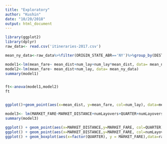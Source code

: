 ```yaml
---
title: "Exploratory"
author: "Kushin"
date: "10/20/2018"
output: html_document
---
```

```r
library(ggplot2)
library(dplyr)
raw_data<- read.csv('itineraries-2017.csv')

mean_ny_data<-raw_data%>%filter(ORIGIN_STATE_ABR=='NY')%>%group_by(DEST_STATE_ABR)%>%summarise(mean_fare= mean(MARKET_FARE), mean_dist = mean(MARKET_DISTANCE), num_lay= mean(numLayovers))

model1<-lm(mean_fare~ mean_dist+num_lay+num_lay*mean_dist, data= mean_ny_data)
model2<-lm(mean_fare~ mean_dist+num_lay, data= mean_ny_data)
summary(model1)


ft<-anova(model1,model2)
ft


ggplot()+geom_point(aes(x=mean_dist, y=mean_fare, col=num_lay), data=mean_ny_data)
```

```r
model3<- lm(MARKET_FARE~MARKET_DISTANCE+numLayovers+QUARTER+numLayovers*MARKET_DISTANCE,data=raw_data)
summary(model3)

ggplot() + geom_point(aes(x=MARKET_DISTANCE,y=MARKET_FARE, col=QUARTER),data=raw_data)+ylim(0,2000)
ggplot() + geom_point(aes(x=MARKET_DISTANCE,y=MARKET_FARE, col=numLayovers),data=raw_data)+ylim(0,2000)
ggplot() + geom_boxplot(aes(x=factor(QUARTER), y = MARKET_FARE),data=raw_data)
```